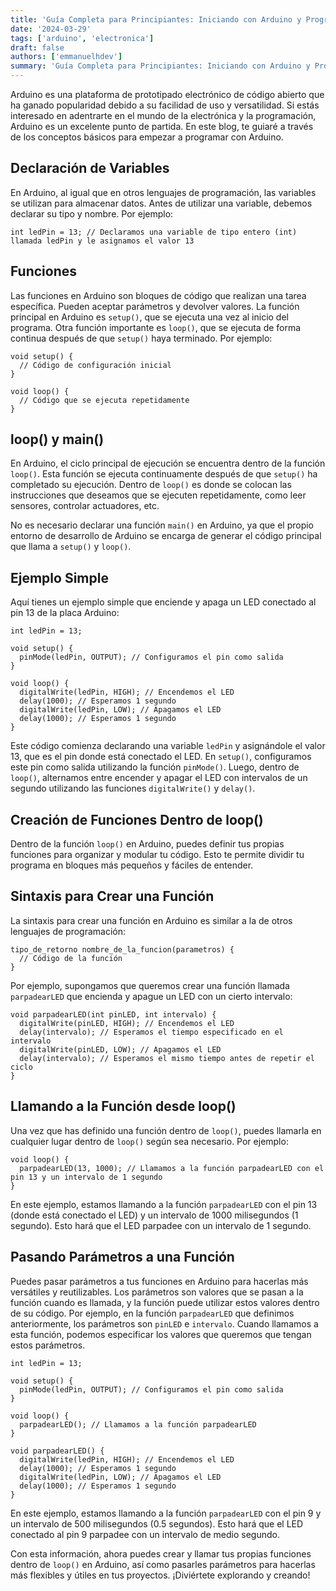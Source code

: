```yaml
---
title: 'Guía Completa para Principiantes: Iniciando con Arduino y Programación Electrónica'
date: '2024-03-29'
tags: ['arduino', 'electronica']
draft: false
authors: ['emmanuelhdev']
summary: 'Guía Completa para Principiantes: Iniciando con Arduino y Programación Electrónica'
---
```

Arduino es una plataforma de prototipado electrónico de código abierto que ha ganado popularidad debido a su facilidad de uso y versatilidad. Si estás interesado en adentrarte en el mundo de la electrónica y la programación, Arduino es un excelente punto de partida. En este blog, te guiaré a través de los conceptos básicos para empezar a programar con Arduino.

## Declaración de Variables

En Arduino, al igual que en otros lenguajes de programación, las variables se utilizan para almacenar datos. Antes de utilizar una variable, debemos declarar su tipo y nombre. Por ejemplo:

```arduino
int ledPin = 13; // Declaramos una variable de tipo entero (int) llamada ledPin y le asignamos el valor 13
```

## Funciones

Las funciones en Arduino son bloques de código que realizan una tarea específica. Pueden aceptar parámetros y devolver valores. La función principal en Arduino es `setup()`, que se ejecuta una vez al inicio del programa. Otra función importante es `loop()`, que se ejecuta de forma continua después de que `setup()` haya terminado. Por ejemplo:

```arduino
void setup() {
  // Código de configuración inicial
}

void loop() {
  // Código que se ejecuta repetidamente
}
```

## loop() y main()

En Arduino, el ciclo principal de ejecución se encuentra dentro de la función `loop()`. Esta función se ejecuta continuamente después de que `setup()` ha completado su ejecución. Dentro de `loop()` es donde se colocan las instrucciones que deseamos que se ejecuten repetidamente, como leer sensores, controlar actuadores, etc.

No es necesario declarar una función `main()` en Arduino, ya que el propio entorno de desarrollo de Arduino se encarga de generar el código principal que llama a `setup()` y `loop()`.

## Ejemplo Simple

Aquí tienes un ejemplo simple que enciende y apaga un LED conectado al pin 13 de la placa Arduino:

```arduino
int ledPin = 13;

void setup() {
  pinMode(ledPin, OUTPUT); // Configuramos el pin como salida
}

void loop() {
  digitalWrite(ledPin, HIGH); // Encendemos el LED
  delay(1000); // Esperamos 1 segundo
  digitalWrite(ledPin, LOW); // Apagamos el LED
  delay(1000); // Esperamos 1 segundo
}
```

Este código comienza declarando una variable `ledPin` y asignándole el valor 13, que es el pin donde está conectado el LED. En `setup()`, configuramos este pin como salida utilizando la función `pinMode()`. Luego, dentro de `loop()`, alternamos entre encender y apagar el LED con intervalos de un segundo utilizando las funciones `digitalWrite()` y `delay()`.

## Creación de Funciones Dentro de loop()

Dentro de la función `loop()` en Arduino, puedes definir tus propias funciones para organizar y modular tu código. Esto te permite dividir tu programa en bloques más pequeños y fáciles de entender.

## Sintaxis para Crear una Función

La sintaxis para crear una función en Arduino es similar a la de otros lenguajes de programación:

```arduino
tipo_de_retorno nombre_de_la_funcion(parametros) {
  // Código de la función
}
```

Por ejemplo, supongamos que queremos crear una función llamada `parpadearLED` que encienda y apague un LED con un cierto intervalo:

```arduino
void parpadearLED(int pinLED, int intervalo) {
  digitalWrite(pinLED, HIGH); // Encendemos el LED
  delay(intervalo); // Esperamos el tiempo especificado en el intervalo
  digitalWrite(pinLED, LOW); // Apagamos el LED
  delay(intervalo); // Esperamos el mismo tiempo antes de repetir el ciclo
}
```

## Llamando a la Función desde loop()

Una vez que has definido una función dentro de `loop()`, puedes llamarla en cualquier lugar dentro de `loop()` según sea necesario. Por ejemplo:

```arduino
void loop() {
  parpadearLED(13, 1000); // Llamamos a la función parpadearLED con el pin 13 y un intervalo de 1 segundo
}
```

En este ejemplo, estamos llamando a la función `parpadearLED` con el pin 13 (donde está conectado el LED) y un intervalo de 1000 milisegundos (1 segundo). Esto hará que el LED parpadee con un intervalo de 1 segundo.

## Pasando Parámetros a una Función

Puedes pasar parámetros a tus funciones en Arduino para hacerlas más versátiles y reutilizables. Los parámetros son valores que se pasan a la función cuando es llamada, y la función puede utilizar estos valores dentro de su código. Por ejemplo, en la función `parpadearLED` que definimos anteriormente, los parámetros son `pinLED` e `intervalo`. Cuando llamamos a esta función, podemos especificar los valores que queremos que tengan estos parámetros.

```arduino
int ledPin = 13;

void setup() {
  pinMode(ledPin, OUTPUT); // Configuramos el pin como salida
}

void loop() {
  parpadearLED(); // Llamamos a la función parpadearLED
}

void parpadearLED() {
  digitalWrite(ledPin, HIGH); // Encendemos el LED
  delay(1000); // Esperamos 1 segundo
  digitalWrite(ledPin, LOW); // Apagamos el LED
  delay(1000); // Esperamos 1 segundo
}
```

En este ejemplo, estamos llamando a la función `parpadearLED` con el pin 9 y un intervalo de 500 milisegundos (0.5 segundos). Esto hará que el LED conectado al pin 9 parpadee con un intervalo de medio segundo.

Con esta información, ahora puedes crear y llamar tus propias funciones dentro de `loop()` en Arduino, así como pasarles parámetros para hacerlas más flexibles y útiles en tus proyectos. ¡Diviértete explorando y creando!
